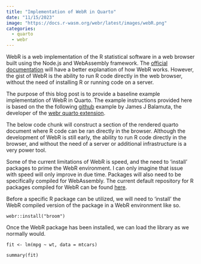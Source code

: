 ```yaml
---
title: "Implementation of WebR in Quarto"
date: "11/15/2023"
image: "https://docs.r-wasm.org/webr/latest/images/webR.png"
categories:
  - quarto
  - webr
---
```


WebR is a web implementation of the R statistical software in a web browser built using the Node.js and WebAssembly framework. The [official documentation](https://docs.r-wasm.org/webr/latest/) will have a better explanation of how WebR works. However, the gist of WebR is the ability to run R code directly in the web browser, without the need of installing R or running code on a server.

The purpose of this blog post is to provide a baseline example implementation of WebR in Quarto. The example instructions provided here is based on the the following [github](https://github.com/coatless/quarto-webr/tree/main/examples) example by James J Balamuta, the developer of the [webr quarto extension](https://quarto-webr.thecoatlessprofessor.com/).

The below code chunk will construct a section of the rendered quarto document where R code can be ran directly in the browser. Although the development of WebR is still early, the ability to run R code directly in the browser, and without the need of a server or additional infrastructure is a very power tool.

Some of the current limitations of WebR is speed, and the need to 'install' packages to prime the WebR environment. I can only imagine that issue with speed will only improve in due time. Packages will also need to be specifically compiled for WebAssembly. The current default repository for R packages compiled for WebR can be found [here](https://repo.r-wasm.org/).

Before a specific R package can be utilized, we will need to 'install' the WebR compiled version of the package in a WebR environment like so.

```webr-r
webr::install("broom")
```

Once the WebR package has been installed, we can load the library as we normally would.

```webr-r

fit <- lm(mpg ~ wt, data = mtcars)

summary(fit)
```
